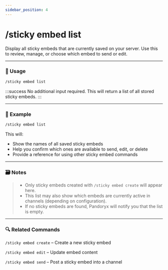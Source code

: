 ```yaml
---
sidebar_position: 4
---
```


# /sticky embed list

Display all sticky embeds that are currently saved on your server. Use this to review, manage, or choose which embed to send or edit.

<hr className="md-divider-gradient" />

### 💬 Usage
```bash
/sticky embed list
```
:::success
No additional input required. This will return a list of all stored sticky embeds.
:::

<hr className="md-divider-gradient" />

### 📌 Example
```bash
/sticky embed list
```
This will:
- Show the names of all saved sticky embeds
- Help you confirm which ones are available to send, edit, or delete
- Provide a reference for using other sticky embed commands

<hr className="md-divider-gradient" />

### 🗃️ Notes
> - Only sticky embeds created with `/sticky embed create` will appear here.
> - This list may also show which embeds are currently active in channels (depending on configuration).
> - If no sticky embeds are found, Pandoryx will notify you that the list is empty.

<hr className="md-divider-gradient" />

### 🔍 Related Commands
`/sticky embed create` – Create a new sticky embed

`/sticky embed edit` – Update embed content

`/sticky embed send` – Post a sticky embed into a channel